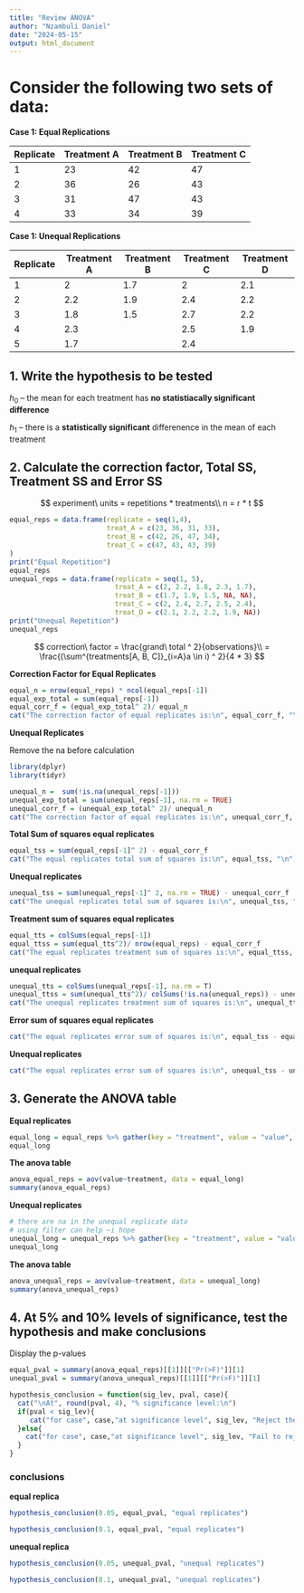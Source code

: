 ```yaml
---
title: "Review ANOVA"
author: "Nzambuli Daniel"
date: "2024-05-15"
output: html_document
---
```


# Consider the following two sets of data: 

**Case 1: Equal Replications**

| Replicate | Treatment A | Treatment B | Treatment C |
|-----------|-------------|-------------|-------------|
| 1         | 23          | 42          | 47          |
| 2         | 36          | 26          | 43          |
| 3         | 31          | 47          | 43          |
| 4         | 33          | 34          | 39          |

**Case 1: Unequal Replications**

| Replicate | Treatment A | Treatment B | Treatment C | Treatment D |
|-----------|-------------|-------------|-------------|-------------|
| 1         | 2           | 1.7         | 2           | 2.1         |
| 2         | 2.2         | 1.9         | 2.4         | 2.2         |
| 3         | 1.8         | 1.5         | 2.7         | 2.2         |
| 4         | 2.3         |             | 2.5         | 1.9         |
| 5         | 1.7         |             | 2.4         |             |

## 1. Write the hypothesis to be tested

$h_0$ – the mean for each treatment has **no statistiacally significant difference**

$h_1$ – there is a **statistically significant** differenence in the mean of each treatment

## 2. Calculate the correction factor, Total SS, Treatment SS and Error SS

$$
experiment\ units = repetitions * treatments\\
n = r * t
$$

```r
equal_reps = data.frame(replicate = seq(1,4),
                        treat_A = c(23, 36, 31, 33),
                        treat_B = c(42, 26, 47, 34),
                        treat_C = c(47, 43, 43, 39)
)
print("Equal Repetition")
equal_reps
unequal_reps = data.frame(replicate = seq(1, 5),
                          treat_A = c(2, 2.2, 1.8, 2.3, 1.7),
                          treat_B = c(1.7, 1.9, 1.5, NA, NA),
                          treat_C = c(2, 2.4, 2.7, 2.5, 2.4),
                          treat_D = c(2.1, 2.2, 2.2, 1.9, NA))
print("Unequal Repetition")
unequal_reps
```

$$
correction\ factor = \frac{grand\ total ^ 2}{observations}\\
= \frac{(\sum^{treatments[A, B, C]}_{i=A}a \in i) ^ 2}{4 * 3}
$$

**Correction Factor for Equal Replicates**

```r
equal_n = nrow(equal_reps) * ncol(equal_reps[-1])
equal_exp_total = sum(equal_reps[-1])
equal_corr_f = (equal_exp_total^ 2)/ equal_n
cat("The correction factor of equal replicates is:\n", equal_corr_f, "\n")
```

**Unequal Replicates**

Remove the na before calculation

```r
library(dplyr)
library(tidyr)
```

```r
unequal_n =  sum(!is.na(unequal_reps[-1]))
unequal_exp_total = sum(unequal_reps[-1], na.rm = TRUE)
unequal_corr_f = (unequal_exp_total^ 2)/ unequal_n
cat("The correction factor of equal replicates is:\n", unequal_corr_f, "\n")
```

**Total Sum of squares equal replicates**

```r
equal_tss = sum(equal_reps[-1]^ 2) - equal_corr_f
cat("The equal replicates total sum of squares is:\n", equal_tss, "\n")
```

**Unequal replicates**

```r
unequal_tss = sum(unequal_reps[-1]^ 2, na.rm = TRUE) - unequal_corr_f
cat("The unequal replicates total sum of squares is:\n", unequal_tss, "\n")
```

**Treatment sum of squares equal replicates**

```r
equal_tts = colSums(equal_reps[-1])
equal_ttss = sum(equal_tts^2)/ nrow(equal_reps) - equal_corr_f
cat("The equal replicates treatment sum of squares is:\n", equal_ttss, "\n")
```

**unequal replicates**

```r
unequal_tts = colSums(unequal_reps[-1], na.rm = T)
unequal_ttss = sum(unequal_tts^2)/ colSums(!is.na(unequal_reps)) - unequal_corr_f
cat("The unequal replicates treatment sum of squares is:\n", unequal_ttss, "\n")
```

**Error sum of squares equal replicates**

```r
cat("The equal replicates error sum of squares is:\n", equal_tss - equal_ttss, "\n")
```

**Unequal replicates**

```r
cat("The equal replicates error sum of squares is:\n", unequal_tss - unequal_ttss, "\n")
```

## 3. Generate the ANOVA table

**Equal replicates**

```r
equal_long = equal_reps %>% gather(key = "treatment", value = "value", - replicate) # using every column except the replicate column
equal_long
```

**The anova table**

```r
anova_equal_reps = aov(value~treatment, data = equal_long)
summary(anova_equal_reps)
```

**Unequal replicates**

```r
# there are na in the unequal replicate data 
# using filter can help ~i hope 
unequal_long = unequal_reps %>% gather(key = "treatment", value = "value", - replicate) %>% filter(!is.na(value)) # using every column except the replicate column
unequal_long
```

**The anova table**

```r
anova_unequal_reps = aov(value~treatment, data = unequal_long)
summary(anova_unequal_reps)
```

## 4. At 5% and 10% levels of significance, test the hypothesis and make conclusions

Display the p-values

```r
equal_pval = summary(anova_equal_reps)[[1]][["Pr(>F)"]][1]
unequal_pval = summary(anova_unequal_reps)[[1]][["Pr(>F)"]][1]

hypothesis_conclusion = function(sig_lev, pval, case){
  cat("\nAt", round(pval, 4), "% significance level:\n")
  if(pval < sig_lev){
     cat("for case", case,"at significance level", sig_lev, "Reject the null hypothesis.\n\tConclude that there is a statistically significance difference in the treatment means")
  }else{
    cat("for case", case,"at significance level", sig_lev, "Fail to reject the null hypothesis.\n\tConclude that there is no statistically significance difference in the treatment means")
  }
}
```

### conclusions

**equal replica**

```r
hypothesis_conclusion(0.05, equal_pval, "equal replicates")
```

```r
hypothesis_conclusion(0.1, equal_pval, "equal replicates")
```

**unequal replica**

```r
hypothesis_conclusion(0.05, unequal_pval, "unequal replicates")
```

```r
hypothesis_conclusion(0.1, unequal_pval, "unequal replicates")
```
